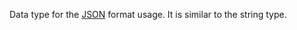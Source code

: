 Data type for the [JSON](https://toloka.ai/en/docs/glossary#json-format) format usage. It is similar to the string type.